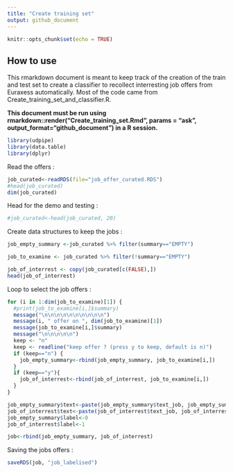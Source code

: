 ```yaml
---
title: "Create training set"
output: github_document
---
```


```r
knitr::opts_chunk$set(echo = TRUE)
```

## How to use

This rmarkdown document is meant to keep track of the creation of the train and test set to create a classifier to recollect interresting job offers from Euraxess automatically. Most of the code came from Create_training_set_and_classifier.R. 

**This document must be run using rmarkdown::render("Create_training_set.Rmd", params = "ask", output_format="github_document") in a R session.**

```r
library(udpipe)
library(data.table)
library(dplyr)
```

Read the offers :

```r
job_curated<-readRDS(file="job_offer_curated.RDS")
#head(job_curated)
dim(job_curated)
```


Head for the demo and testing :

```r
#job_curated<-head(job_curated, 20)
```

Create data structures to keep the jobs : 

```r
job_empty_summary <-job_curated %>% filter(summary=="EMPTY")

job_to_examine <- job_curated %>% filter(!summary=="EMPTY")

job_of_interrest <- copy(job_curated[c(FALSE),])
head(job_of_interrest)
```

Loop to select the job offers :

```r
for (i in 1:dim(job_to_examine)[1]) {
  #print(job_to_examine[i,]$summary)
  message("\n\n\n\n\n\n\n\n\n\n")
  message(i, " offer on ", dim(job_to_examine)[1])
  message(job_to_examine[i,]$summary)
  message("\n\n\n\n\n")
  keep <- "n"
  keep <- readline("keep offer ? (press y to keep, default is n)")
  if (keep=="n") {
    job_empty_summary<-rbind(job_empty_summary, job_to_examine[i,])
  }
  if (keep=="y"){
    job_of_interrest<-rbind(job_of_interrest, job_to_examine[i,])
  }
}
```

```r
job_empty_summary$text<-paste(job_empty_summary$text_job, job_empty_summary$tickle_boxes)
job_of_interrest$text<-paste(job_of_interrest$text_job, job_of_interrest$tickle_boxes)
job_empty_summary$label<-0
job_of_interrest$label<-1

job<-rbind(job_empty_summary, job_of_interrest)
```


Saving the jobs offers :

```r
saveRDS(job, "job_labelised")
```



